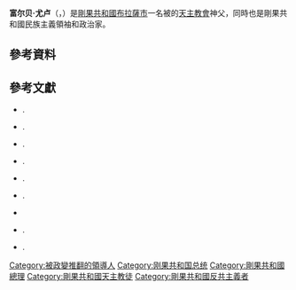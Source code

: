 {{Infobox Prime Minister
| name                =富尔贝·尤卢
| image               =Fulbert Youlou 1963.jpg
| caption             =
| order               =第一任[[剛果共和國總統|剛果共和國總統]]
| term_start          =1960年8月15日
| term_end            =1963年8月15日
| successor           =[[阿方斯·马桑巴-代巴|阿方斯·马桑巴-代巴]]
| predecessor         = 新设职位
| order2              =第二任[[剛果共和國總理|剛果共和國總理]]
| term_start2         =1958年12月8日
| term_end2           =1959年11月21日
| successor2          = 1959年到1963年被取消，由[[阿方斯·马桑巴-代巴|阿方斯·马桑巴-代巴]]兼任
| predecessor2        =[[杰克斯·奥帕加|杰克斯·奥帕加]]
| birth_date          = {{birth date|1917|7|19|df=y}}<ref name="birth1"/><ref name="birth2"/><ref name="birth3"/>
| birth_place         ={{flag|French Equatorial Africa}}[[剛果共和國|中东刚果]]马迪布
| death_date          ={{dda|df=y|1972|05|06|1917|07|9}}
| death_place         ={{flag|Spain|1945}}[[馬德里|馬德里]]
| resting_place       ={{COG}}[[布拉柴维尔|布拉柴维尔]]马迪布富尔贝·尤卢陵墓
| nationality         ={{COG}}
| party               =[[保卫非洲民主联盟|保卫非洲民主联盟]]
| spouse              =
| children            =
| religion            =[[羅馬天主教|羅馬天主教]]
}}

'''富尔贝·尤卢'''（{{lang-fr|'''Abbé Fulbert Youlou '''}}，{{bd|1917年|6月9日<ref name="birth1">In ''African Powder Keg: Revolt and Dissent in Six Emergent Nations'', author Ronald Matthews lists Youlou's date of birth as 9 June 1917. This date is also listed in ''Annuaire parlementaire des États d'Afrique noire, Députés et conseillers économiques des républiques d'expression française'' (1962). {{Harvnb|Matthews|1966|p=169}}; {{citation|author=|title=Annuaire parlementaire des États d'Afrique noire: Députés et conseillers économiques des républiques d'expression française|year=1962|publisher=Annuaire Afrique|location=Paris|oclc=11833110}}.</ref>、6月17日或者是7月9日<ref name="birth2">In ''Africana: The Encyclopedia of the African and African-American Experience'', [[Henry_Louis_Gates,_Jr.|Henry Louis Gates, Jr.]] and [[K._Anthony_Appiah|K. Anthony Appiah]] list Youlou's date of birth as 17 June 1917. {{Harvnb|Appiah|Gates|1999|p=2036}}.</ref><ref name="birth3">The ''Encyclopedia of World Biography'' by [[Gale_(Cengage)|Gale Research Company]] lists Youlou's date of birth as 19 July 1917. {{Harvnb|Gale Research Company|1999|p=466}}.</ref>|1972年|5月6日|catIdx=Youlou}}）是[[剛果共和國|剛果共和國]][[布拉薩市|布拉薩市]]一名被{{Link-en|解除聖職|Defrocking}}的[[天主教會|天主教會]]神父，同時也是剛果共和國民族主義領袖和政治家。

== 參考資料 ==
{{Reflist}}

== 參考文獻 ==
* {{citation|last=Young|first=Eric|contribution=Youlou, Fulbert|editor1-last=Appiah|editor1-first=Kwame Anthony|editor1-link=Kwame Anthony Appiah|editor2-last=Gates|editor2-first=Henry Louis, Jr.|editor2-link=Henry Louis Gates, Jr.|year=1999|title=[[Encyclopedia_Africana|Africana: The Encyclopedia of the African and African American Experience]]|publisher=[[Basic_Books|Basic Books]]|location=[[New_York_City|New York]]|isbn=0-465-00071-1|oclc=41649745}}.
* {{fr icon}} {{citation|last=Bernault|first=Florence|title=Démocraties ambiguës en Afrique centrale: Congo-Brazzaville, Gabon, 1940-1965| year=1996|publisher=Karthala|location=Paris|isbn=2-86537-636-2|oclc=36142247}}.
* {{citation|last=Clark|first=John F.|contribution=Congo: Transition and the Struggle to Consolidate|editor1-last=Clark|editor1-first=John F.|editor2-last=Gardinier|editor2-first=David E.|year=1997|title=Political Reform in Francophone Africa|publisher=[[Westview_Press|Westview Press]]|location=[[Boulder,_Colorado|Boulder]]|isbn=0-8133-2785-7|oclc=35318507}}.
* {{citation|author=Gale Research Company|title=Encyclopedia of World Biography|volume=16|year=1999|publisher=[[Gale_(Cengage)|Gale Research Company]]|location=[[Detroit,_Michigan|Detroit]], [[Michigan|Michigan]]|isbn=0-7876-2221-4|oclc=37813530|url=http://findarticles.com/p/articles/mi_gx5229/is_2003/ai_n19151304}}.
* {{citation|last=Italiaander|first=Rolf|title=The New Leaders of Africa|year=1961|publisher=[[Prentice_Hall|Prentice Hall]]|location=[[Englewood_Cliffs,_New_Jersey|Englewood Cliffs]], [[New_Jersey|New Jersey]]|oclc=565528}}.
* {{citation|last=Lentz|first=Harris M.|year=1994|title=Heads of States and Governments: A Worldwide Encyclopedia of Over 2,300 Leaders, 1945 through 1992|publisher=[[McFarland_&_Company|McFarland & Company]]|location=[[Jefferson,_North_Carolina|Jefferson]], [[North_Carolina|North Carolina]]|isbn=0-89950-926-6|oclc=30075961|url=http://books.google.com/books?id=RwfKAgAAQBAJ&pg=PA1250&dq=Jacques+Opangault&hl=en&sa=X&ei=fT9JU9WINarx8AHnl4GIBg&ved=0CD8Q6AEwAw#v=onepage&q=fulbert&f=false|accessdate=2014-04-23|archive-date=2014-07-04|archive-url=https://web.archive.org/web/20140704175500/http://books.google.com/books?id=RwfKAgAAQBAJ&pg=PA1250&dq=Jacques+Opangault&hl=en&sa=X&ei=fT9JU9WINarx8AHnl4GIBg&ved=0CD8Q6AEwAw#v=onepage&q=fulbert&f=false|dead-url=no}}.
*{{cite book|first=Mark R.|last=Lipschutz|title=Dictionary of African Historical Biography|url=http://books.google.com/books?id=QYoPkk04Yp4C&pg=PA254|year=1989|publisher=University of California Press|isbn=978-0-520-06611-3|pages=254–|access-date=2014-04-23|archive-date=2014-07-04|archive-url=https://web.archive.org/web/20140704170546/http://books.google.com/books?id=QYoPkk04Yp4C&pg=PA254|dead-url=no}}
* {{citation|last=Matthews|first=Ronald|title=African Powder Keg: Revolt and Dissent in Six Emergent Nations|year=1966|publisher=[[The_Bodley_Head|The Bodley Head]]|location=London|oclc=246401461}}.
* {{citation|editor1-last=Mengisteab|editor1-first=Kidane|editor2-last=Daddieh|editor2-first=Cyril|title=State Building and Democratization in Africa|year=1999|publisher=[[Greenwood_Press|Greenwood Press]]|location=[[Westport,_Connecticut|Westport]], [[Connecticut|Connecticut]]|isbn=0-275-96353-5|oclc=39013781}}.

{{剛果共和國總統}}
{{Authority control}}

{{DEFAULTSORT:Youlou}}
[[Category:被政變推翻的領導人|Category:被政變推翻的領導人]]
[[Category:刚果共和国总统|Category:刚果共和国总统]]
[[Category:剛果共和國總理|Category:剛果共和國總理]]
[[Category:剛果共和國天主教徒|Category:剛果共和國天主教徒]]
[[Category:剛果共和國反共主義者|Category:剛果共和國反共主義者]]